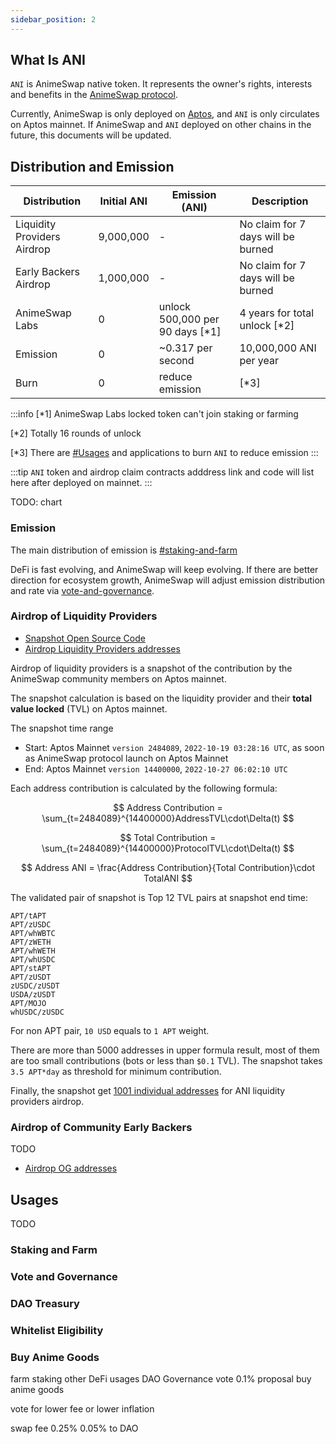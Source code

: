 ---
sidebar_position: 2
---

## What Is ANI

`ANI` is AnimeSwap native token. It represents the owner's rights, interests and benefits in the [AnimeSwap protocol](http://animeswap.org/).

Currently, AnimeSwap is only deployed on [Aptos](https://aptoslabs.com/), and `ANI` is only circulates on Aptos mainnet.
If AnimeSwap and `ANI` deployed on other chains in the future, this documents will be updated.

## Distribution and Emission

| Distribution         | Initial ANI            | Emission (ANI)           | Description   |
|----------------------|----------------|-----------------|--|
| Liquidity Providers Airdrop | 9,000,000 | - | No claim for 7 days will be burned |
| Early Backers Airdrop | 1,000,000 | - | No claim for 7 days will be burned |
| AnimeSwap Labs | 0 | unlock 500,000 per 90 days [*1] | 4 years for total unlock [*2] |
| Emission | 0 | ~0.317 per second | 10,000,000 ANI per year |
| Burn | 0 | reduce emission | [*3] |

:::info
[*1] AnimeSwap Labs locked token can't join staking or farming

[*2] Totally 16 rounds of unlock

[*3] There are [#Usages](#usages) and applications to burn `ANI` to reduce emission 
:::

:::tip
`ANI` token and airdrop claim contracts adddress link and code will list here after deployed on mainnet.
:::

TODO: chart

### Emission

The main distribution of emission is [#staking-and-farm](#staking-and-farm)

DeFi is fast evolving, and AnimeSwap will keep evolving.
If there are better direction for ecosystem growth, AnimeSwap will adjust emission distribution and rate via [vote-and-governance](#vote-and-governance).

### Airdrop of Liquidity Providers

* [Snapshot Open Source Code](https://github.com/AnimeSwap/airdrop)
* [Airdrop Liquidity Providers addresses](https://github.com/AnimeSwap/airdrop/blob/main/LP_snapshot_address.txt)

Airdrop of liquidity providers is a snapshot of the contribution by the AnimeSwap community members on Aptos mainnet.

The snapshot calculation is based on the liquidity provider and their **total value locked** (TVL) on Aptos mainnet.

The snapshot time range
* Start: Aptos Mainnet `version 2484089`, `2022-10-19 03:28:16 UTC`, as soon as AnimeSwap protocol launch on Aptos Mainnet
* End: Aptos Mainnet `version 14400000`, `2022-10-27 06:02:10 UTC`

Each address contribution is calculated by the following formula:

$$
Address Contribution = \sum_{t=2484089}^{14400000}AddressTVL\cdot\Delta(t)
$$

$$
Total Contribution = \sum_{t=2484089}^{14400000}ProtocolTVL\cdot\Delta(t)
$$

$$
Address ANI = \frac{Address Contribution}{Total Contribution}\cdot TotalANI
$$

The validated pair of snapshot is Top 12 TVL pairs at snapshot end time:

```
APT/tAPT
APT/zUSDC
APT/whWBTC
APT/zWETH
APT/whWETH
APT/whUSDC
APT/stAPT
APT/zUSDT
zUSDC/zUSDT
USDA/zUSDT
APT/MOJO
whUSDC/zUSDC
```

For non APT pair, `10 USD` equals to `1 APT` weight.

There are more than 5000 addresses in upper formula result, most of them are too small contributions (bots or less than `$0.1` TVL). The snapshot takes `3.5 APT*day` as threshold for minimum contribution.

Finally, the snapshot get [1001 individual addresses]((https://github.com/AnimeSwap/airdrop/blob/main/LP_snapshot_address.txt)) for ANI liquidity providers airdrop.

### Airdrop of Community Early Backers

TODO
* [Airdrop OG addresses](#)


## Usages

TODO

### Staking and Farm

### Vote and Governance

### DAO Treasury

### Whitelist Eligibility

### Buy Anime Goods

farm
staking
other DeFi usages
DAO Governance vote 0.1% proposal
buy anime goods

vote for lower fee or lower inflation

swap fee 0.25%
0.05% to DAO


